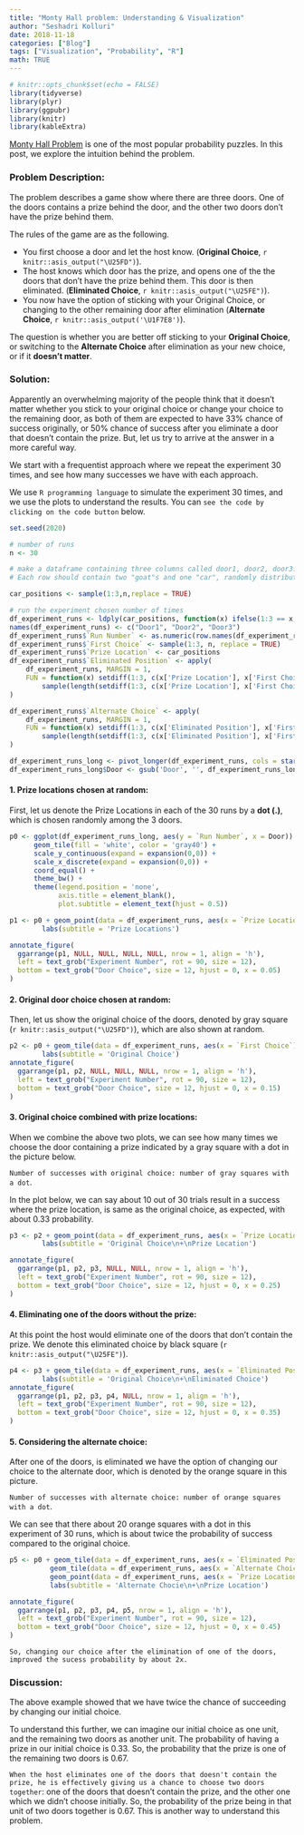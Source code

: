 ```yaml
---
title: "Monty Hall problem: Understanding & Visualization"
author: "Seshadri Kolluri"
date: 2018-11-18
categories: ["Blog"]
tags: ["Visualization", "Probability", "R"]
math: TRUE
---
```


```r
# knitr::opts_chunk$set(echo = FALSE)
library(tidyverse)
library(plyr)
library(ggpubr)
library(knitr)
library(kableExtra)
```

[Monty Hall Problem](https://en.wikipedia.org/wiki/Monty_Hall_problem) is one of the most popular probability puzzles. In this post, we explore the intuition behind the problem. 

### Problem Description:

The problem describes a game show where there are three doors. One of the doors contains a prize behind the door, and the other two doors don't have the prize behind them.  

The rules of the game are as the following.

-   You first choose a door and let the host know. (**Original Choice**, `r knitr::asis_output("\U25FD")`).
-   The host knows which door has the prize, and opens one of the the doors that don't have the prize behind them. This door is then eliminated. (**Eliminated Choice**, `r knitr::asis_output("\U25FE")`).
-   You now have the option of sticking with your Original Choice, or changing to the other remaining door after elimination (**Alternate Choice**, `r knitr::asis_output('\U1F7E8')`).

The question is whether you are better off sticking to your **Original Choice**, or switching to the **Alternate Choice** after elimination as your new choice, or if it **doesn't matter**.

### Solution:

Apparently an overwhelming majority of the people think that it doesn't matter whether you stick to your original choice or change your choice to the remaining door, as both of them are expected to have 33% chance of success originally, or 50% chance of success after you eliminate a door that doesn't contain the prize. But, let us try to arrive at the answer in a more careful way. 

We start with a frequentist approach where we repeat the experiment 30 times, and see how many successes we have with each approach. 

We use `R programming language` to  simulate the experiment 30 times, and we use the plots to understand the results. You can `see the code by clicking on the code button` below. 

```r
set.seed(2020)

# number of runs
n <- 30

# make a dataframe containing three columns called door1, door2, door3. 
# Each row should contain two "goat"s and one "car", randomly distributed among three columns

car_positions <- sample(1:3,n,replace = TRUE)

# run the experiment chosen number of times
df_experiment_runs <- ldply(car_positions, function(x) ifelse(1:3 == x,"car","goat"))
names(df_experiment_runs) <- c("Door1", "Door2", "Door3")
df_experiment_runs$`Run Number` <- as.numeric(row.names(df_experiment_runs))
df_experiment_runs$`First Choice` <- sample(1:3, n, replace = TRUE)
df_experiment_runs$`Prize Location` <- car_positions
df_experiment_runs$`Eliminated Position` <- apply(
    df_experiment_runs, MARGIN = 1, 
    FUN = function(x) setdiff(1:3, c(x['Prize Location'], x['First Choice']))[
        sample(length(setdiff(1:3, c(x['Prize Location'], x['First Choice']))), 1)]
)

df_experiment_runs$`Alternate Choice` <- apply(
    df_experiment_runs, MARGIN = 1, 
    FUN = function(x) setdiff(1:3, c(x['Eliminated Position'], x['First Choice']))[
        sample(length(setdiff(1:3, c(x['Eliminated Position'], x['First Choice']))), 1)]
)

df_experiment_runs_long <- pivot_longer(df_experiment_runs, cols = starts_with("Door"), names_to = "Door")
df_experiment_runs_long$Door <- gsub('Door', '', df_experiment_runs_long$Door)
```

#### 1. Prize locations chosen at random:

First, let us denote the Prize Locations in each of the 30 runs by a **dot (.)**, which is chosen randomly among the 3 doors. 

```r
p0 <- ggplot(df_experiment_runs_long, aes(y = `Run Number`, x = Door)) + 
      geom_tile(fill = 'white', color = 'gray40') + 
      scale_y_continuous(expand = expansion(0,0)) + 
      scale_x_discrete(expand = expansion(0,0)) + 
      coord_equal() +
      theme_bw() + 
      theme(legend.position = 'none', 
            axis.title = element_blank(),
            plot.subtitle = element_text(hjust = 0.5))

p1 <- p0 + geom_point(data = df_experiment_runs, aes(x = `Prize Location`), size = 0.5) + 
        labs(subtitle = 'Prize Locations')

annotate_figure(
  ggarrange(p1, NULL, NULL, NULL, NULL, nrow = 1, align = 'h'),
  left = text_grob("Experiment Number", rot = 90, size = 12),
  bottom = text_grob("Door Choice", size = 12, hjust = 0, x = 0.05)
)

```


#### 2. Original door choice chosen at random:

Then, let us show the original choice of the doors, denoted by gray square (`r knitr::asis_output("\U25FD")`), which are also shown at random. 

```r
p2 <- p0 + geom_tile(data = df_experiment_runs, aes(x = `First Choice`), fill = 'gray80', color = 'gray40')+ 
        labs(subtitle = 'Original Choice')
annotate_figure(
  ggarrange(p1, p2, NULL, NULL, NULL, nrow = 1, align = 'h'),
  left = text_grob("Experiment Number", rot = 90, size = 12),
  bottom = text_grob("Door Choice", size = 12, hjust = 0, x = 0.15)
)

```

#### 3. Original choice combined with prize locations:

When we combine the above two plots, we can see how many times we choose the door containing a prize indicated by a gray square with a dot in the picture below. 

`Number of successes with original choice: number of gray squares with a dot`. 

In the plot below, we can say about 10 out of 30 trials result in a success where the prize location, is same as the original choice, as expected, with about 0.33 probability. 

```r
p3 <- p2 + geom_point(data = df_experiment_runs, aes(x = `Prize Location`), size = 0.5) + 
        labs(subtitle = 'Original Choice\n+\nPrize Location')

annotate_figure(
  ggarrange(p1, p2, p3, NULL, NULL, nrow = 1, align = 'h'),
  left = text_grob("Experiment Number", rot = 90, size = 12),
  bottom = text_grob("Door Choice", size = 12, hjust = 0, x = 0.25)
)
```

#### 4. Eliminating one of the doors without the prize:

At this point the host would eliminate one of the doors that don't contain the prize. We denote this eliminated choice by black square (`r knitr::asis_output("\U25FE")`).


```r
p4 <- p3 + geom_tile(data = df_experiment_runs, aes(x = `Eliminated Position`), fill = 'gray30', color = 'gray40') + 
        labs(subtitle = 'Original Choice\n+\nEliminated Choice')
annotate_figure(
  ggarrange(p1, p2, p3, p4, NULL, nrow = 1, align = 'h'),
  left = text_grob("Experiment Number", rot = 90, size = 12),
  bottom = text_grob("Door Choice", size = 12, hjust = 0, x = 0.35)
)
```

#### 5. Considering the alternate choice:

After one of the doors, is eliminated we have the option of changing our choice to the alternate door, which is denoted by the orange square in this picture. 

`Number of successes with alternate choice: number of orange squares with a dot`. 

We can see that there about 20 orange squares with a dot in this experiment of 30 runs, which is about twice the probability of success compared to the original choice. 

```r
p5 <- p0 + geom_tile(data = df_experiment_runs, aes(x = `Eliminated Position`), fill = 'gray30', color = 'gray40') + 
          geom_tile(data = df_experiment_runs, aes(x = `Alternate Choice`), fill = 'bisque', color = 'gray40') + 
          geom_point(data = df_experiment_runs, aes(x = `Prize Location`), size = 0.5) + 
          labs(subtitle = 'Alternate Chocie\n+\nPrize Location')

annotate_figure(
  ggarrange(p1, p2, p3, p4, p5, nrow = 1, align = 'h'),
  left = text_grob("Experiment Number", rot = 90, size = 12),
  bottom = text_grob("Door Choice", size = 12, hjust = 0, x = 0.45)
)
```


`So, changing our choice after the elimination of one of the doors, improved the sucess probability by about 2x.`


### Discussion:

The above example showed that we have twice the chance of succeeding by changing our initial choice. 

To understand this further, we can imagine our initial choice as one unit, and the remaining two doors as another unit. The probability of having a prize in our initial choice is 0.33. So, the probability that the prize is one of the remaining two doors is 0.67. 

`When the host eliminates one of the doors that doesn't contain the prize, he is effectively giving us a chance to choose two doors together`: one of the doors that doesn't contain the prize, and the other one which we didn't choose initially. So, the probability of the prize being in that unit of two doors together is 0.67. This is another way to understand this problem. 

